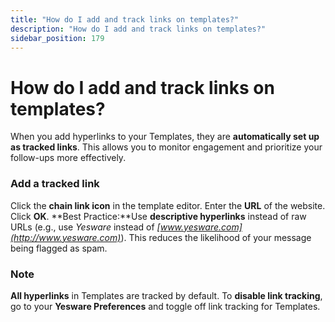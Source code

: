 ```yaml
---
title: "How do I add and track links on templates?"
description: "How do I add and track links on templates?"
sidebar_position: 179
---
```


# How do I add and track links on templates?

When you add hyperlinks to your Templates, they are **automatically set up as tracked links**. This allows you to monitor engagement and prioritize your follow-ups more effectively.
### Add a tracked link
Click the **chain link icon** in the template editor.
Enter the **URL** of the website.
Click **OK**.
**Best Practice:**Use **descriptive hyperlinks** instead of raw URLs (e.g., use *Yesware* instead of *[www.yesware.com](http://www.yesware.com)*). This reduces the likelihood of your message being flagged as spam.
### Note
**All hyperlinks** in Templates are tracked by default.
To **disable link tracking**, go to your **Yesware Preferences** and toggle off link tracking for Templates.